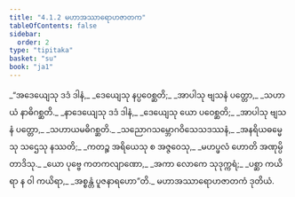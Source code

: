 ```yaml
---
title: "4.1.2 မဟာအဿာရောဟဇာတက"
tableOfContents: false
sidebar:
  order: 2
type: "tipitaka"
basket: "su"
book: "ja1"
---
```



<DynamicBreadcrumb />

<Division number="5" book="ja1" e="ch" v="22" p="93">

<Paragraph number="888" type="verses" book="ja1">
_“အဒေယျေသု ဒဒံ ဒါနံ,_  
_ဒေယျေသု နပ္ပဝေစ္ဆတိ;_  
_အာပါသု ဗျသနံ ပတ္တော,_  
_သဟာယံ နာဓိဂစ္ဆတိ._  

</Paragraph>

</Division>
<Division number="6" book="ja1" e="ch" v="22" p="94">

<Paragraph number="889" type="verses" book="ja1">
_နာဒေယျေသု ဒဒံ ဒါနံ,_  
_ဒေယျေသု ယော ပဝေစ္ဆတိ;_  
_အာပါသု ဗျသနံ ပတ္တော,_  
_သဟာယမဓိဂစ္ဆတိ._  

</Paragraph>

</Division>
<Division number="7" book="ja1" e="ch" v="22" p="94">

<Paragraph number="890" type="verses" book="ja1">
_သညောဂသမ္ဘောဂဝိသေသဒဿနံ,_  
_အနရိယဓမ္မေသု သဌေသု နဿတိ;_  
_ကတဉ္စ အရိယေသု စ အဇ္ဇဝေသု,_  
_မဟပ္ဖလံ ဟောတိ အဏုမ္ပိ တာဒိသု._  

</Paragraph>

</Division>
<Division number="8" book="ja1" e="ch" v="22" p="94">

<Paragraph number="891" type="verses" book="ja1">
_ယော ပုဗ္ဗေ ကတကလျာဏော,_  
_အကာ လောကေ သုဒုက္ကရံ;_  
_ပစ္ဆာ ကယိရာ န ဝါ ကယိရာ,_  
_အစ္စန္တံ ပူဇနာရဟော”တိ._  


</Paragraph>
</Division>

<Paragraph number="892" type="center" book="ja1">
မဟာအဿာရောဟဇာတကံ ဒုတိယံ.
</Paragraph>